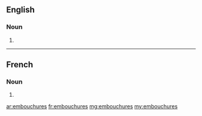 ==English==

===Noun===
{{head|en|plural}}

# {{plural of|embouchure|lang=en}}

----

==French==

===Noun===
{{head|fr|plural|g=f}}

# {{plural of|embouchure|lang=fr}}

[[ar:embouchures]]
[[fr:embouchures]]
[[mg:embouchures]]
[[my:embouchures]]